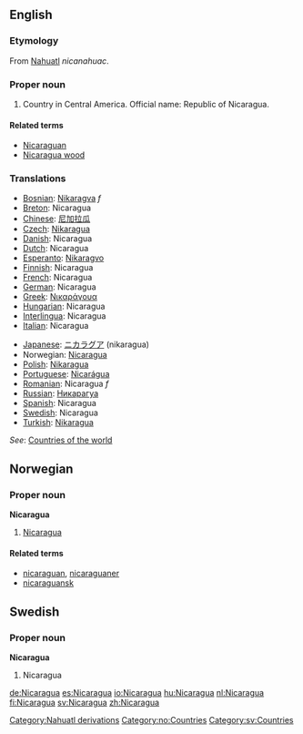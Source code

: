 {{wikipedia}}
==English==
===Etymology===
From [[Nahuatl]] ''nicanahuac''.

===Proper noun===
# Country in Central America. Official name: Republic of Nicaragua.

====Related terms====
*[[Nicaraguan]]
*[[Nicaragua wood]]

===Translations===
{{top}}
*[[Bosnian]]: [[Nikaragva]] ''f''
*[[Breton]]: Nicaragua
*[[Chinese]]: [[尼加拉瓜]]
*[[Czech]]: [[Nikaragua]]
*[[Danish]]: Nicaragua
*[[Dutch]]: Nicaragua
*[[Esperanto]]: [[Nikaragvo]]
*[[Finnish]]: Nicaragua
*[[French]]: Nicaragua
*[[German]]: Nicaragua
*[[Greek]]: [[Νικαράγουα]]
*[[Hungarian]]: Nicaragua
*[[Interlingua]]: Nicaragua
*[[Italian]]: Nicaragua
{{mid}}
*[[Japanese]]: [[ニカラグア]] (nikaragua)
*Norwegian: [[#Norwegian|Nicaragua]]
*[[Polish]]: [[Nikaragua]]
*[[Portuguese]]: [[Nicarágua]]
*[[Romanian]]: Nicaragua ''f''
*[[Russian]]: [[Никарагуа]]
*[[Spanish]]: Nicaragua
*[[Swedish]]: Nicaragua
*[[Turkish]]: [[Nikaragua]]
{{bottom}}

''See'': [[Countries of the world]]

[[Category:Nahuatl derivations]]

==Norwegian==
===Proper noun===
[[Category:no:Countries]]
'''Nicaragua'''
#[[#English|Nicaragua]]
====Related terms====
*[[nicaraguan]], [[nicaraguaner]]
*[[nicaraguansk]]

==Swedish==
===Proper noun===
'''Nicaragua'''
#Nicaragua

[[Category:sv:Countries]]

[[de:Nicaragua]]
[[es:Nicaragua]]
[[io:Nicaragua]]
[[hu:Nicaragua]]
[[nl:Nicaragua]]
[[fi:Nicaragua]]
[[sv:Nicaragua]]
[[zh:Nicaragua]]